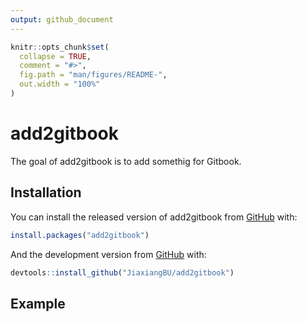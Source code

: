 ```yaml
---
output: github_document
---
```


<!-- README.md is generated from README.Rmd. Please edit that file -->

```r
knitr::opts_chunk$set(
  collapse = TRUE,
  comment = "#>",
  fig.path = "man/figures/README-",
  out.width = "100%"
)
```
# add2gitbook

<!-- badges: start -->
<!-- badges: end -->

The goal of add2gitbook is to add somethig for Gitbook.

## Installation

You can install the released version of add2gitbook from [GitHub](https://github.com/JiaxiangBU/add2gitbook) with:

``` r
install.packages("add2gitbook")
```

And the development version from [GitHub](https://github.com/) with:

``` r
devtools::install_github("JiaxiangBU/add2gitbook")
```
## Example

